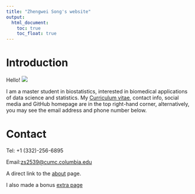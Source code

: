 ```yaml
---
title: "Zhengwei Song's website"
output: 
  html_document:
    toc: true
    toc_float: true
---
```


# Introduction

Hello!
![](https://upload.wikimedia.org/wikipedia/commons/d/d5/Hello_To_You.gif)

I am a master student in biostatistics, interested in biomedical applications of data science and statistics. My [Curriculum vitae](CV_Sep2022.pdf), contact info, social media and GitHub homepage are in the top right-hand corner, alternatively, you may see the email address and phone number below.

# Contact
Tel: +1 (332)-256-6895

Email:<zs2539@cumc.columbia.edu>

A direct link to the [about](about.html) page.

I also made a bonus [extra page](extra_page.html)